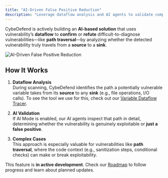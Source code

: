 ```yaml
---
title: "AI-Driven False Positive Reduction"
description: "Leverage dataflow analysis and AI agents to validate complex vulnerabilities and minimize false positives."
---
```


CybeDefend is actively building an **AI-based solution** that uses vulnerability’s **dataflow** to **confirm** or **refute** difficult-to-diagnose vulnerabilities—like **path traversal**—by analyzing whether the detected vulnerability truly travels from a **source** to a **sink**.

<Frame>
  <img src="/images/get-started/general-information/ai-false-positive-reduction.png" alt="AI-Driven False Positive Reduction" style={{ borderRadius: '0.5rem' }} />
</Frame>

## How It Works

1. **Dataflow Analysis**  
   During scanning, CybeDefend identifies the path a potentially vulnerable variable takes from its **source** to any **sink** (e.g., file operations, I/O calls).
   To see the tool we use for this, check out our [Variable Dataflow Tracer](/get-started/general-information/dataflow-analysis).

2. **AI Validation**  
   If AI Mode is enabled, our AI agents inspect that path in detail, determining whether the vulnerability is genuinely exploitable or **just a false positive**.

3. **Complex Cases**  
   This approach is especially valuable for vulnerabilities like **path traversal**, where the code context (e.g., sanitization steps, conditional checks) can make or break exploitability.

<Note>
This feature is <strong>in active development</strong>. Check our <a href="https://progress.cybedefend.com" target="_blank" rel="noopener noreferrer">Roadmap</a> to follow progress and learn about planned updates.
</Note>
